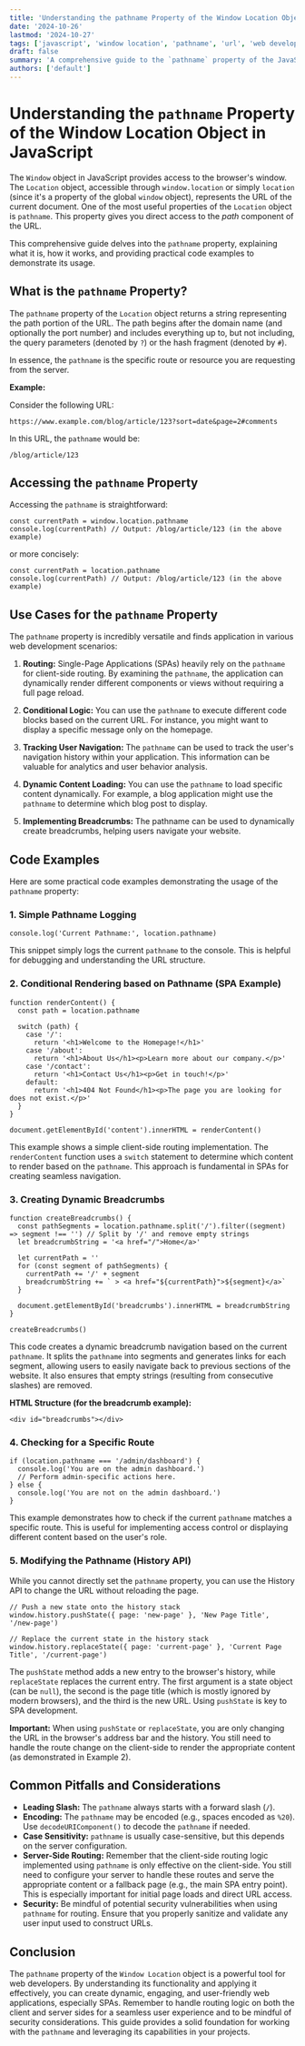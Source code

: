```yaml
---
title: 'Understanding the pathname Property of the Window Location Object in JavaScript'
date: '2024-10-26'
lastmod: '2024-10-27'
tags: ['javascript', 'window location', 'pathname', 'url', 'web development', 'browser api']
draft: false
summary: 'A comprehensive guide to the `pathname` property of the JavaScript Window Location object. Learn how to access and manipulate the path component of a URL with code examples.'
authors: ['default']
---
```


# Understanding the `pathname` Property of the Window Location Object in JavaScript

The `Window` object in JavaScript provides access to the browser's window. The `Location` object, accessible through `window.location` or simply `location` (since it's a property of the global `window` object), represents the URL of the current document. One of the most useful properties of the `Location` object is `pathname`. This property gives you direct access to the _path_ component of the URL.

This comprehensive guide delves into the `pathname` property, explaining what it is, how it works, and providing practical code examples to demonstrate its usage.

## What is the `pathname` Property?

The `pathname` property of the `Location` object returns a string representing the path portion of the URL. The path begins after the domain name (and optionally the port number) and includes everything up to, but not including, the query parameters (denoted by `?`) or the hash fragment (denoted by `#`).

In essence, the `pathname` is the specific route or resource you are requesting from the server.

**Example:**

Consider the following URL:

```
https://www.example.com/blog/article/123?sort=date&page=2#comments
```

In this URL, the `pathname` would be:

```
/blog/article/123
```

## Accessing the `pathname` Property

Accessing the `pathname` is straightforward:

```plaintext
const currentPath = window.location.pathname
console.log(currentPath) // Output: /blog/article/123 (in the above example)
```

or more concisely:

```plaintext
const currentPath = location.pathname
console.log(currentPath) // Output: /blog/article/123 (in the above example)
```

## Use Cases for the `pathname` Property

The `pathname` property is incredibly versatile and finds application in various web development scenarios:

1.  **Routing:** Single-Page Applications (SPAs) heavily rely on the `pathname` for client-side routing. By examining the `pathname`, the application can dynamically render different components or views without requiring a full page reload.

2.  **Conditional Logic:** You can use the `pathname` to execute different code blocks based on the current URL. For instance, you might want to display a specific message only on the homepage.

3.  **Tracking User Navigation:** The `pathname` can be used to track the user's navigation history within your application. This information can be valuable for analytics and user behavior analysis.

4.  **Dynamic Content Loading:** You can use the `pathname` to load specific content dynamically. For example, a blog application might use the `pathname` to determine which blog post to display.

5.  **Implementing Breadcrumbs:** The pathname can be used to dynamically create breadcrumbs, helping users navigate your website.

## Code Examples

Here are some practical code examples demonstrating the usage of the `pathname` property:

### 1. Simple Pathname Logging

```plaintext
console.log('Current Pathname:', location.pathname)
```

This snippet simply logs the current `pathname` to the console. This is helpful for debugging and understanding the URL structure.

### 2. Conditional Rendering based on Pathname (SPA Example)

```plaintext
function renderContent() {
  const path = location.pathname

  switch (path) {
    case '/':
      return '<h1>Welcome to the Homepage!</h1>'
    case '/about':
      return '<h1>About Us</h1><p>Learn more about our company.</p>'
    case '/contact':
      return '<h1>Contact Us</h1><p>Get in touch!</p>'
    default:
      return '<h1>404 Not Found</h1><p>The page you are looking for does not exist.</p>'
  }
}

document.getElementById('content').innerHTML = renderContent()
```

This example shows a simple client-side routing implementation. The `renderContent` function uses a `switch` statement to determine which content to render based on the `pathname`. This approach is fundamental in SPAs for creating seamless navigation.

### 3. Creating Dynamic Breadcrumbs

```plaintext
function createBreadcrumbs() {
  const pathSegments = location.pathname.split('/').filter((segment) => segment !== '') // Split by '/' and remove empty strings
  let breadcrumbString = '<a href="/">Home</a>'

  let currentPath = ''
  for (const segment of pathSegments) {
    currentPath += '/' + segment
    breadcrumbString += ` > <a href="${currentPath}">${segment}</a>`
  }

  document.getElementById('breadcrumbs').innerHTML = breadcrumbString
}

createBreadcrumbs()
```

This code creates a dynamic breadcrumb navigation based on the current `pathname`. It splits the `pathname` into segments and generates links for each segment, allowing users to easily navigate back to previous sections of the website. It also ensures that empty strings (resulting from consecutive slashes) are removed.

**HTML Structure (for the breadcrumb example):**

```plaintext
<div id="breadcrumbs"></div>
```

### 4. Checking for a Specific Route

```plaintext
if (location.pathname === '/admin/dashboard') {
  console.log('You are on the admin dashboard.')
  // Perform admin-specific actions here.
} else {
  console.log('You are not on the admin dashboard.')
}
```

This example demonstrates how to check if the current `pathname` matches a specific route. This is useful for implementing access control or displaying different content based on the user's role.

### 5. Modifying the Pathname (History API)

While you cannot directly set the `pathname` property, you can use the History API to change the URL without reloading the page.

```plaintext
// Push a new state onto the history stack
window.history.pushState({ page: 'new-page' }, 'New Page Title', '/new-page')

// Replace the current state in the history stack
window.history.replaceState({ page: 'current-page' }, 'Current Page Title', '/current-page')
```

The `pushState` method adds a new entry to the browser's history, while `replaceState` replaces the current entry. The first argument is a state object (can be `null`), the second is the page title (which is mostly ignored by modern browsers), and the third is the new URL. Using `pushState` is key to SPA development.

**Important:** When using `pushState` or `replaceState`, you are only changing the URL in the browser's address bar and the history. You still need to handle the route change on the client-side to render the appropriate content (as demonstrated in Example 2).

## Common Pitfalls and Considerations

- **Leading Slash:** The `pathname` always starts with a forward slash (`/`).
- **Encoding:** The `pathname` may be encoded (e.g., spaces encoded as `%20`). Use `decodeURIComponent()` to decode the `pathname` if needed.
- **Case Sensitivity:** `pathname` is usually case-sensitive, but this depends on the server configuration.
- **Server-Side Routing:** Remember that the client-side routing logic implemented using `pathname` is only effective on the client-side. You still need to configure your server to handle these routes and serve the appropriate content or a fallback page (e.g., the main SPA entry point). This is especially important for initial page loads and direct URL access.
- **Security:** Be mindful of potential security vulnerabilities when using `pathname` for routing. Ensure that you properly sanitize and validate any user input used to construct URLs.

## Conclusion

The `pathname` property of the `Window Location` object is a powerful tool for web developers. By understanding its functionality and applying it effectively, you can create dynamic, engaging, and user-friendly web applications, especially SPAs. Remember to handle routing logic on both the client and server sides for a seamless user experience and to be mindful of security considerations. This guide provides a solid foundation for working with the `pathname` and leveraging its capabilities in your projects.
